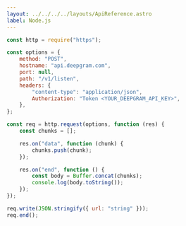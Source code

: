 ---
layout: ../../../../layouts/ApiReference.astro
label: Node.js
---

```js
const http = require("https");

const options = {
	method: "POST",
	hostname: "api.deepgram.com",
	port: null,
	path: "/v1/listen",
	headers: {
		"content-type": "application/json",
		Authorization: "Token <YOUR_DEEPGRAM_API_KEY>",
	},
};

const req = http.request(options, function (res) {
	const chunks = [];

	res.on("data", function (chunk) {
		chunks.push(chunk);
	});

	res.on("end", function () {
		const body = Buffer.concat(chunks);
		console.log(body.toString());
	});
});

req.write(JSON.stringify({ url: "string" }));
req.end();
```
